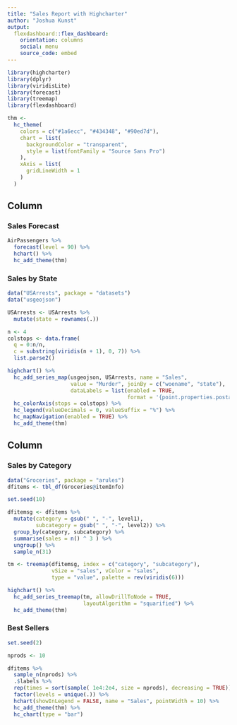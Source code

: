 ```yaml
---
title: "Sales Report with Highcharter"
author: "Joshua Kunst"
output:
  flexdashboard::flex_dashboard:
    orientation: columns
    social: menu
    source_code: embed
---
```


```r
library(highcharter)
library(dplyr)
library(viridisLite)
library(forecast)
library(treemap)
library(flexdashboard)

thm <-
  hc_theme(
    colors = c("#1a6ecc", "#434348", "#90ed7d"),
    chart = list(
      backgroundColor = "transparent",
      style = list(fontFamily = "Source Sans Pro")
    ),
    xAxis = list(
      gridLineWidth = 1
    )
  )

```

Column {data-width=600}
-----------------------------------------------------------------------

### Sales Forecast

```r
AirPassengers %>%
  forecast(level = 90) %>%
  hchart() %>%
  hc_add_theme(thm)
```

### Sales by State

```r
data("USArrests", package = "datasets")
data("usgeojson")

USArrests <- USArrests %>%
  mutate(state = rownames(.))

n <- 4
colstops <- data.frame(
  q = 0:n/n,
  c = substring(viridis(n + 1), 0, 7)) %>%
  list.parse2()

highchart() %>%
  hc_add_series_map(usgeojson, USArrests, name = "Sales",
                    value = "Murder", joinBy = c("woename", "state"),
                    dataLabels = list(enabled = TRUE,
                                      format = '{point.properties.postalcode}')) %>%
  hc_colorAxis(stops = colstops) %>%
  hc_legend(valueDecimals = 0, valueSuffix = "%") %>%
  hc_mapNavigation(enabled = TRUE) %>%
  hc_add_theme(thm)
```

Column {.tabset data-width=400}
-----------------------------------------------------------------------

### Sales by Category

```r
data("Groceries", package = "arules")
dfitems <- tbl_df(Groceries@itemInfo)

set.seed(10)

dfitemsg <- dfitems %>%
  mutate(category = gsub(" ", "-", level1),
         subcategory = gsub(" ", "-", level2)) %>%
  group_by(category, subcategory) %>%
  summarise(sales = n() ^ 3 ) %>%
  ungroup() %>%
  sample_n(31)

tm <- treemap(dfitemsg, index = c("category", "subcategory"),
              vSize = "sales", vColor = "sales",
              type = "value", palette = rev(viridis(6)))

highchart() %>%
  hc_add_series_treemap(tm, allowDrillToNode = TRUE,
                        layoutAlgorithm = "squarified") %>%
  hc_add_theme(thm)
```

### Best Sellers

```r
set.seed(2)

nprods <- 10

dfitems %>%
  sample_n(nprods) %>%
  .$labels %>%
  rep(times = sort(sample( 1e4:2e4, size = nprods), decreasing = TRUE)) %>%
  factor(levels = unique(.)) %>%
  hchart(showInLegend = FALSE, name = "Sales", pointWidth = 10) %>%
  hc_add_theme(thm) %>%
  hc_chart(type = "bar")

```